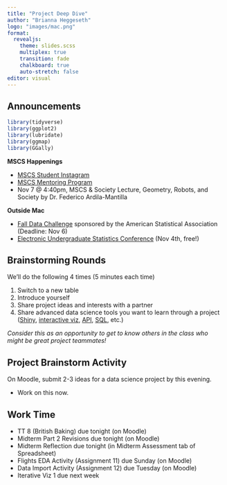 ```yaml
---
title: "Project Deep Dive"
author: "Brianna Heggeseth"
logo: "images/mac.png"
format: 
  revealjs:
    theme: slides.scss
    multiplex: true
    transition: fade
    chalkboard: true
    auto-stretch: false
editor: visual
---
```


## Announcements {.unnumbered .smaller}

```r
library(tidyverse)
library(ggplot2)
library(lubridate)
library(ggmap)
library(GGally)
```

**MSCS Happenings**

-   [MSCS Student Instagram](https://www.instagram.com/macalestermscs/)
-   [MSCS Mentoring Program](https://docs.google.com/forms/d/e/1FAIpQLSczyKV1hOrfi0dQscSFSPhfgc_LJUl4TOGdb6B4Q5lQF-TmuQ/viewform?vc=0&c=0&w=1&flr=0)
-   Nov 7 \@ 4:40pm, MSCS & Society Lecture, Geometry, Robots, and Society by Dr. Federico Ardila-Mantilla

**Outside Mac**

-   [Fall Data Challenge](https://thisisstatistics.org/falldatachallenge/) sponsored by the American Statistical Association (Deadline: Nov 6)
-   [Electronic Undergraduate Statistics Conference](https://www.causeweb.org/usproc/eusr/2022) (Nov 4th, free!)

## Brainstorming Rounds {.unnumbered}

We'll do the following 4 times (5 minutes each time)

1.  Switch to a new table
2.  Introduce yourself
3.  Share project ideas and interests with a partner
4.  Share advanced data science tools you want to learn through a project ([Shiny](https://shiny.rstudio.com/), [interactive viz](https://plotly.com/r/), [API](https://en.wikipedia.org/wiki/API), [SQL](https://www.techtarget.com/searchdatamanagement/definition/SQL#:~:text=Structured%20Query%20Language%20(SQL)%20is,on%20the%20data%20in%20them.), etc.)

*Consider this as an opportunity to get to know others in the class who might be great project teammates!*

## Project Brainstorm Activity

On Moodle, submit 2-3 ideas for a data science project by this evening.

-   Work on this now.

## Work Time

-   TT 8 (British Baking) due tonight (on Moodle)
-   Midterm Part 2 Revisions due tonight (on Moodle)
-   Midterm Reflection due tonight (in Midterm Assessment tab of Spreadsheet)
-   Flights EDA Activity (Assignment 11) due Sunday (on Moodle)
-   Data Import Activity (Assignment 12) due Tuesday (on Moodle)
-   Iterative Viz 1 due next week
